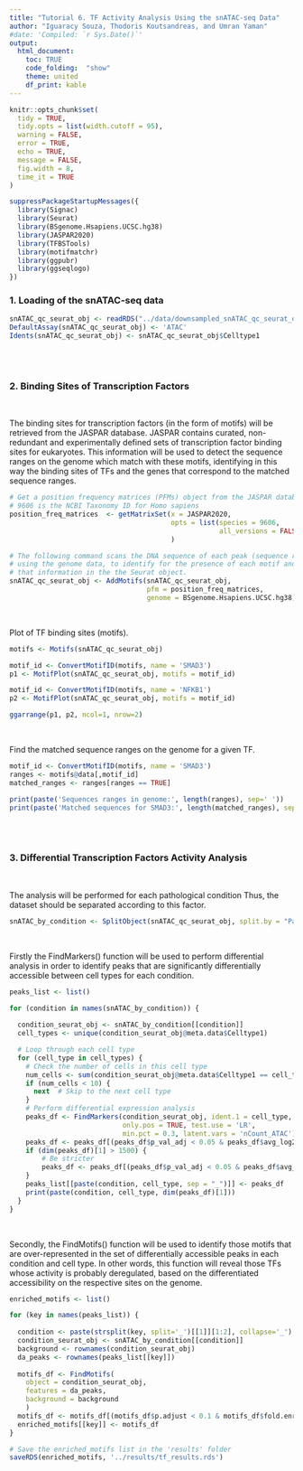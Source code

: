 ```yaml
---
title: "Tutorial 6. TF Activity Analysis Using the snATAC-seq Data"
author: "Iguaracy Souza, Thodoris Koutsandreas, and Umran Yaman"
#date: 'Compiled: `r Sys.Date()`'  
output: 
  html_document:
    toc: TRUE
    code_folding:  "show"
    theme: united
    df_print: kable
---
```


```r
knitr::opts_chunk$set(
  tidy = TRUE,
  tidy.opts = list(width.cutoff = 95),
  warning = FALSE,
  error = TRUE,
  echo = TRUE,
  message = FALSE,
  fig.width = 8,
  time_it = TRUE
)
```


```r
suppressPackageStartupMessages({
  library(Signac)
  library(Seurat)
  library(BSgenome.Hsapiens.UCSC.hg38)
  library(JASPAR2020)
  library(TFBSTools)
  library(motifmatchr)
  library(ggpubr)
  library(ggseqlogo)
})
```

### 1. Loading of the snATAC-seq data
```r
snATAC_qc_seurat_obj <- readRDS("../data/downsampled_snATAC_qc_seurat_obj.rds")
DefaultAssay(snATAC_qc_seurat_obj) <- 'ATAC'
Idents(snATAC_qc_seurat_obj) <- snATAC_qc_seurat_obj$Celltype1
```

<br>
<br>

### 2. Binding Sites of Transcription Factors

<br>

The binding sites for transcription factors (in the form of motifs) will be 
retrieved from the JASPAR database. JASPAR contains curated, non-redundant and 
experimentally defined sets of transcription factor binding sites for eukaryotes.
This information will be used to detect the sequence ranges on the genome which 
match with these motifs, identifying in this way the binding sites of TFs and 
the genes that correspond to the matched sequence ranges.
```r
# Get a position frequency matrices (PFMs) object from the JASPAR database
# 9606 is the NCBI Taxonomy ID for Homo sapiens
position_freq_matrices  <- getMatrixSet(x = JASPAR2020, 
                                        opts = list(species = 9606, 
                                                    all_versions = FALSE)
                                        )

# The following command scans the DNA sequence of each peak (sequence range), 
# using the genome data, to identify for the presence of each motif and store 
# that information in the the Seurat object.
snATAC_qc_seurat_obj <- AddMotifs(snATAC_qc_seurat_obj, 
                                  pfm = position_freq_matrices,
                                  genome = BSgenome.Hsapiens.UCSC.hg38)
```

<br>

Plot of TF binding sites (motifs).
```r
motifs <- Motifs(snATAC_qc_seurat_obj)

motif_id <- ConvertMotifID(motifs, name = 'SMAD3')
p1 <- MotifPlot(snATAC_qc_seurat_obj, motifs = motif_id)

motif_id <- ConvertMotifID(motifs, name = 'NFKB1')
p2 <- MotifPlot(snATAC_qc_seurat_obj, motifs = motif_id)

ggarrange(p1, p2, ncol=1, nrow=2)
```

<br>

Find the matched sequence ranges on the genome for a given TF.
```r
motif_id <- ConvertMotifID(motifs, name = 'SMAD3')
ranges <- motifs@data[,motif_id]
matched_ranges <- ranges[ranges == TRUE]

print(paste('Sequences ranges in genome:', length(ranges), sep=' '))
print(paste('Matched sequences for SMAD3:', length(matched_ranges), sep=' '))
```

<br>
<br>

### 3. Differential Transcription Factors Activity Analysis

<br>

The analysis will be performed for each pathological condition Thus, the dataset 
should be separated according to this factor.
```r
snATAC_by_condition <- SplitObject(snATAC_qc_seurat_obj, split.by = "Pathology")
```

<br>

Firstly the FindMarkers() function will be used to perform differential analysis
in order to identify peaks that are significantly differentially accessible 
between cell types for each condition.
```r
peaks_list <- list()

for (condition in names(snATAC_by_condition)) {
  
  condition_seurat_obj <- snATAC_by_condition[[condition]] 
  cell_types <- unique(condition_seurat_obj@meta.data$Celltype1)

  # Loop through each cell type
  for (cell_type in cell_types) {
    # Check the number of cells in this cell type
    num_cells <- sum(condition_seurat_obj@meta.data$Celltype1 == cell_type)
    if (num_cells < 10) {
      next  # Skip to the next cell type
    }
    # Perform differential expression analysis
    peaks_df <- FindMarkers(condition_seurat_obj, ident.1 = cell_type, 
                            only.pos = TRUE, test.use = 'LR',
                            min.pct = 0.3, latent.vars = 'nCount_ATAC')
    peaks_df <- peaks_df[(peaks_df$p_val_adj < 0.05 & peaks_df$avg_log2FC > 0.5),]
    if (dim(peaks_df)[1] > 1500) {
        # Be stricter
        peaks_df <- peaks_df[(peaks_df$p_val_adj < 0.05 & peaks_df$avg_log2FC > 1),]
    }
    peaks_list[[paste(condition, cell_type, sep = "_")]] <- peaks_df
    print(paste(condition, cell_type, dim(peaks_df)[1]))
  }
}
```

<br>

Secondly, the FindMotifs() function will be used to identify those motifs that 
are over-represented in the set of differentially accessible peaks in each condition
and cell type. In other words, this function will reveal those TFs whose activity
is probably deregulated, based on the differentiated accessibility on the respective
sites on the genome.
```r
enriched_motifs <- list()

for (key in names(peaks_list)) {
  
  condition <- paste(strsplit(key, split='_')[[1]][1:2], collapse='_')
  condition_seurat_obj <- snATAC_by_condition[[condition]] 
  background <- rownames(condition_seurat_obj)
  da_peaks <- rownames(peaks_list[[key]])
  
  motifs_df <- FindMotifs(
    object = condition_seurat_obj, 
    features = da_peaks,
    background = background
    )
  motifs_df <- motifs_df[(motifs_df$p.adjust < 0.1 & motifs_df$fold.enrichment > 2),]
  enriched_motifs[[key]] <- motifs_df
}

# Save the enriched_motifs list in the 'results' folder
saveRDS(enriched_motifs, '../results/tf_results.rds')
```

